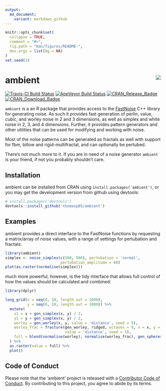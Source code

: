 ```yaml
---
output:
  md_document:
    variant: markdown_github
---
```


<!-- README.md is generated from README.Rmd. Please edit that file -->

```r
knitr::opts_chunk$set(
  collapse = TRUE,
  comment = "#>",
  fig.path = "man/figures/README-",
  dev.args = list(bg = NA)
)
set.seed(1)
```

# ambient <img src="man/figures/logo.png" align="right" />

[![Travis-CI Build Status](https://travis-ci.org/thomasp85/ambient.svg?branch=master)](https://travis-ci.org/thomasp85/ambient)
[![AppVeyor Build Status](https://ci.appveyor.com/api/projects/status/github/thomasp85/ambient?branch=master&svg=true)](https://ci.appveyor.com/project/thomasp85/ambient)
[![CRAN_Release_Badge](http://www.r-pkg.org/badges/version-ago/ambient)](https://CRAN.R-project.org/package=ambient)
[![CRAN_Download_Badge](http://cranlogs.r-pkg.org/badges/ambient)](https://CRAN.R-project.org/package=ambient)

`ambient` is a an R package that provides access to the 
[FastNoise](https://github.com/Auburns/FastNoise) C++ library for generating
noise. As such it provides fast generation of perlin, value, cubic, and worley
noise in 2 and 3 dimensions, as well as simplex and white noise in 2, 3, and 4
dimensions. Further, it provides pattern generators and other utilities that can
be used for modifying and working with noise.

Most of the noise patterns can be generated as fractals as well with support for
fbm, billow and rigid-multifractal, and can optionally be pertubed.

There's not much more to it. If you are in need of a noise generator `ambient`
is your friend, if not you probably shouldn't care.

## Installation
ambient can be installed from CRAN using `install.packages('ambient')`, or you
may get the development version from github using devtools:

```r
# install.packages('devtools')
devtools::install_github('thomasp85/ambient')
```

## Examples
ambient provides a direct interface to the FastNoise functions by requesting a
matrix/array of noise values, with a range of settings for pertubation and 
fractals:

```r
library(ambient)
simplex <- noise_simplex(c(500, 500), pertubation = 'normal', 
                         pertubation_amplitude = 40)
plot(as.raster(normalise(simplex)))
```

much more powerful, however, is the tidy interface that allows full control of
how the values should be calculated and combined:

```r
library(dplyr)

long_grid(x = seq(0, 10, length.out = 1000), 
          y = seq(0, 10, length.out = 1000)) %>% 
  mutate(
    x1 = x + gen_simplex(x, y) / 2, 
    y1 = y + gen_simplex(x, y) / 2,
    worley = gen_worley(x, y, value = 'distance', seed = 5),
    worley_frac = fracture(gen_worley, ridged, octaves = 8, x = x, y = y, 
                           value = 'distance', seed = 5),
    full = blend(normalise(worley), normalise(worley_frac), gen_spheres(x1, y1))
  ) %>% 
  as.raster(value = full) %>% 
  plot()
```

## Code of Conduct
Please note that the 'ambient' project is released with a
[Contributor Code of Conduct](CODE_OF_CONDUCT.md).
By contributing to this project, you agree to abide by its terms.
